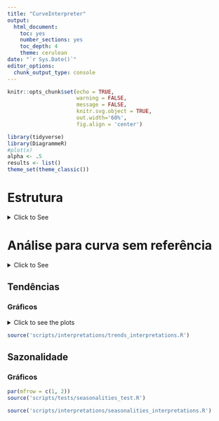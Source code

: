 ```yaml
---
title: "CurveInterpreter"
output: 
  html_document: 
    toc: yes
    number_sections: yes
    toc_depth: 4
    theme: cerulean
date: "`r Sys.Date()`"
editor_options: 
  chunk_output_type: console
---
```


```r
knitr::opts_chunk$set(echo = TRUE,
                      warning = FALSE,
                      message = FALSE,
                      knitr.svg.object = TRUE, 
                      out.width='60%',
                      fig.align = 'center')
```

```r
library(tidyverse)
library(DiagrammeR)
#plot(x)
alpha <- .5
results <- list()
theme_set(theme_classic())
```

# Estrutura

<details>
  <summary>Click to See</summary>
```r
source('scripts/Misc/diagrama.R')
diagram
```
</details>

# Análise para curva sem referência {.tabset .tabset-fade .tabset-pills}
<!-- {.tabset .tabset-fade .tabset-pills} -->

<details>
  <summary>Click to See</summary>
```r
source('scripts/Misc/example_creation.R')
source('scripts/IntervalMainPlot.R')
```
</details>

## Tendências

### Gráficos

<details>
  <summary>Click to see the plots</summary>
```r
source('scripts/tests/trends_test.R')
```
</details>

```r
source('scripts/interpretations/trends_interpretations.R')
```

## Sazonalidade

### Gráficos

<!-- <details> -->
<!--   <summary>Click to See</summary> -->
```r
par(mfrow = c(1, 2))
source('scripts/tests/seasonalities_test.R')
```
<!-- </details>  -->

```r
source('scripts/interpretations/seasonalities_interpretations.R')
```

<!-- importacao condicional de rmds -->
<!-- ```{r} -->
<!-- x <- mean(rnorm(100)) -->

<!-- if(x<0){ -->
<!--   cat(knitr::asis_output(knitr::knit_child("child01.Rmd", quiet=TRUE, envir=environment()))) -->
<!-- }else{ -->
<!--   cat(knitr::asis_output(knitr::knit_child("child02.Rmd", quiet=TRUE, envir=environment()))) -->
<!-- } -->
<!-- ``` -->
